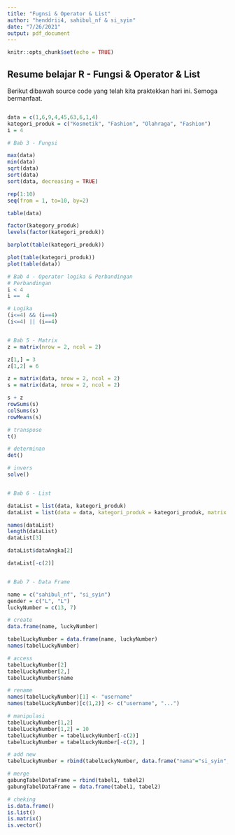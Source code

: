 ```yaml
---
title: "Fugnsi & Operator & List"
author: "henddrii4, sahibul_nf & si_syin"
date: "7/26/2021"
output: pdf_document
---
```


```r
knitr::opts_chunk$set(echo = TRUE)
```

## Resume belajar R - Fungsi & Operator & List

Berikut dibawah source code yang telah kita praktekkan hari ini. Semoga bermanfaat.



```R

data = c(1,6,9,4,45,63,6,1,4)
kategori_produk = c("Kosmetik", "Fashion", "Olahraga", "Fashion")
i = 4

# Bab 3 - Fungsi

max(data)
min(data)
sqrt(data)
sort(data)
sort(data, decreasing = TRUE)

rep(1:10)
seq(from = 1, to=10, by=2)

table(data)

factor(kategory_produk)
levels(factor(kategori_produk))

barplot(table(kategori_produk))

plot(table(kategori_produk))
plot(table(data))

# Bab 4 - Operator logika & Perbandingan
# Perbandingan
i < 4
i ==  4

# Logika
(i<=4) && (i==4)
(i<=4) || (i==4)


# Bab 5 - Matrix
z = matrix(nrow = 2, ncol = 2)

z[1,] = 3
z[1,2] = 6

z = matrix(data, nrow = 2, ncol = 2)
s = matrix(data, nrow = 2, ncol = 2)

s + z
rowSums(s)
colSums(s)
rowMeans(s)

# transpose
t()

# determinan
det()

# invers
solve()


# Bab 6 - List

dataList = list(data, kategori_produk)
dataList = list(data = data, kategori_produk = kategori_produk, matrix = s)

names(dataList)
length(dataList)
dataList[3]

dataList$dataAngka[2]

dataList[-c(2)]


# Bab 7 - Data Frame

name = c("sahibul_nf", "si_syin")
gender = c("L", "L")
luckyNumber = c(13, 7)

# create
data.frame(name, luckyNumber)

tabelLuckyNumber = data.frame(name, luckyNumber)
names(tabelLuckyNumber)

# access
tabelLuckyNumber[2]
tabelLuckyNumber[2,]
tabelLuckyNumber$name

# rename
names(tabelLuckyNumber)[1] <- "username"
names(tabelLuckyNumber)[c(1,2)] <- c("username", "...")

# manipulasi
tabelLuckyNumber[1,2]
tabelLuckyNumber[1,2] = 10
tabelLuckyNumber = tabelLuckyNumber[-c(2)]
tabelLuckyNumber = tabelLuckyNumber[-c(2), ]

# add new
tabelLuckyNumber = rbind(tabelLuckyNumber, data.frame("nama"="si_syin", "luckyNumber"=7))

# merge
gabungTabelDataFrame = rbind(tabel1, tabel2)
gabungTabelDataFrame = data.frame(tabel1, tabel2)

# cheking
is.data.frame()
is.list()
is.matrix()
is.vector()


```
